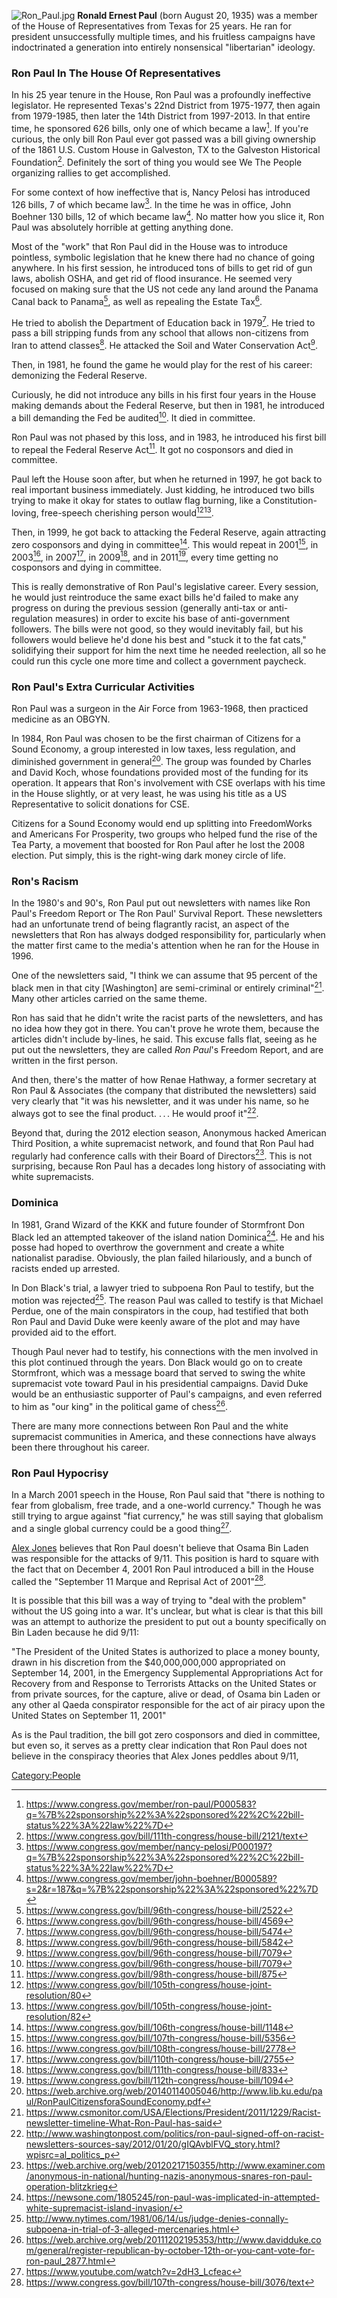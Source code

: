 [[File:Ron Paul.jpg|thumb]]
'''Ronald Ernest Paul''' (born August 20, 1935) was a member of the House of Representatives from Texas for 25 years. He ran for president unsuccessfully multiple times, and his fruitless campaigns have indoctrinated a generation into entirely nonsensical "libertarian" ideology.

===Ron Paul In The House Of Representatives===

In his 25 year tenure in the House, Ron Paul was a profoundly ineffective legislator. He represented Texas's 22nd District from 1975-1977, then again from 1979-1985, then later the 14th District from 1997-2013. In that entire time, he sponsored 626 bills, only one of which became a law<ref>https://www.congress.gov/member/ron-paul/P000583?q=%7B%22sponsorship%22%3A%22sponsored%22%2C%22bill-status%22%3A%22law%22%7D</ref>. If you're curious, the only bill Ron Paul ever got passed was a bill giving ownership of the 1861 U.S. Custom House in Galveston, TX to the Galveston Historical Foundation<ref>https://www.congress.gov/bill/111th-congress/house-bill/2121/text</ref>. Definitely the sort of thing you would see We The People organizing rallies to get accomplished.

For some context of how ineffective that is, Nancy Pelosi has introduced 126 bills, 7 of which became law<ref>https://www.congress.gov/member/nancy-pelosi/P000197?q=%7B%22sponsorship%22%3A%22sponsored%22%2C%22bill-status%22%3A%22law%22%7D</ref>. In the time he was in office, John Boehner 130 bills, 12 of which became law<ref>https://www.congress.gov/member/john-boehner/B000589?s=2&r=187&q=%7B%22sponsorship%22%3A%22sponsored%22%7D</ref>. No matter how you slice it, Ron Paul was absolutely horrible at getting anything done.

Most of the "work" that Ron Paul did in the House was to introduce pointless, symbolic legislation that he knew there had no chance of going anywhere. In his first session, he introduced tons of bills to get rid of gun laws, abolish OSHA, and get rid of flood insurance. He seemed very focused on making sure that the US not cede any land around the Panama Canal back to Panama<ref>https://www.congress.gov/bill/96th-congress/house-bill/2522</ref>, as well as repealing the Estate Tax<ref>https://www.congress.gov/bill/96th-congress/house-bill/4569</ref>.

He tried to abolish the Department of Education back in 1979<ref>https://www.congress.gov/bill/96th-congress/house-bill/5474</ref>. He tried to pass a bill stripping funds from any school that allows non-citizens from Iran to attend classes<ref>https://www.congress.gov/bill/96th-congress/house-bill/5842</ref>.  He attacked the Soil and Water Conservation Act<ref>https://www.congress.gov/bill/96th-congress/house-bill/7079</ref>.

Then, in 1981, he found the game he would play for the rest of his career: demonizing the Federal Reserve.

Curiously, he did not introduce any bills in his first four years in the House making demands about the Federal Reserve, but then in 1981, he introduced a bill demanding the Fed be audited<ref>https://www.congress.gov/bill/96th-congress/house-bill/7079</ref>. It died in committee.

Ron Paul was not phased by this loss, and in 1983, he introduced his first bill to repeal the Federal Reserve Act<ref>https://www.congress.gov/bill/98th-congress/house-bill/875</ref>. It got no cosponsors and died in committee.

Paul left the House soon after, but when he returned in 1997, he got back to real important business immediately. Just kidding, he introduced two bills trying to make it okay for states to outlaw flag burning, like a Constitution-loving, free-speech cherishing person would<ref>https://www.congress.gov/bill/105th-congress/house-joint-resolution/80</ref><ref>https://www.congress.gov/bill/105th-congress/house-joint-resolution/82</ref>.

Then, in 1999, he got back to attacking the Federal Reserve, again attracting zero cosponsors and dying in committee<ref>https://www.congress.gov/bill/106th-congress/house-bill/1148</ref>. This would repeat in 2001<ref>https://www.congress.gov/bill/107th-congress/house-bill/5356</ref>, in 2003<ref>https://www.congress.gov/bill/108th-congress/house-bill/2778</ref>, in 2007<ref>https://www.congress.gov/bill/110th-congress/house-bill/2755</ref>, in 2009<ref>https://www.congress.gov/bill/111th-congress/house-bill/833</ref>, and in 2011<ref>https://www.congress.gov/bill/112th-congress/house-bill/1094</ref>, every time getting no cosponsors and dying in committee.

This is really demonstrative of Ron Paul's legislative career. Every session, he would just reintroduce the same exact bills he'd failed to make any progress on during the previous session (generally anti-tax or anti-regulation measures) in order to excite his base of anti-government followers. The bills were not good, so they would inevitably fail, but his followers would believe he'd done his best and "stuck it to the fat cats," solidifying their support for him the next time he needed reelection, all so he could run this cycle one more time and collect a government paycheck.

===Ron Paul's Extra Curricular Activities===

Ron Paul was a surgeon in the Air Force from 1963-1968, then practiced medicine as an OBGYN.

In 1984, Ron Paul was chosen to be the first chairman of Citizens for a Sound Economy, a group interested in low taxes, less regulation, and diminished government in general<ref>https://web.archive.org/web/20140114005046/http://www.lib.ku.edu/paul/RonPaulCitizensforaSoundEconomy.pdf</ref>. The group was founded by Charles and David Koch, whose foundations provided most of the funding for its operation. It appears that Ron's involvement with CSE overlaps with his time in the House slightly, or at very least, he was using his title as a US Representative to solicit donations for CSE.

Citizens for a Sound Economy would end up splitting into FreedomWorks and Americans For Prosperity, two groups who helped fund the rise of the Tea Party, a movement that boosted for Ron Paul after he lost the 2008 election. Put simply, this is the right-wing dark money circle of life.

===Ron's Racism===

In the 1980's and 90's, Ron Paul put out newsletters with names like Ron Paul's Freedom Report or The Ron Paul' Survival Report. These newsletters had an unfortunate trend of being flagrantly racist, an aspect of the newsletters that Ron has always dodged responsibility for, particularly when the matter first came to the media's attention when he ran for the House in 1996.

One of the newsletters said, "I think we can assume that 95 percent of the black men in that city [Washington] are semi-criminal or entirely criminal"<ref>https://www.csmonitor.com/USA/Elections/President/2011/1229/Racist-newsletter-timeline-What-Ron-Paul-has-said</ref>. Many other articles carried on the same theme.

Ron has said that he didn't write the racist parts of the newsletters, and has no idea how they got in there. You can't prove he wrote them, because the articles didn't include by-lines, he said. This excuse falls flat, seeing as he put out the newsletters, they are called ''Ron Paul'''s Freedom Report, and are written in the first person.

And then, there's the matter of how Renae Hathway, a former secretary at Ron Paul & Associates (the company that distributed the newsletters) said very clearly that "it was his newsletter, and it was under his name, so he always got to see the final product. . . . He would proof it"<ref>http://www.washingtonpost.com/politics/ron-paul-signed-off-on-racist-newsletters-sources-say/2012/01/20/gIQAvblFVQ_story.html?wpisrc=al_politics_p</ref>.

Beyond that, during the 2012 election season, Anonymous hacked American Third Position, a white supremacist network, and found that Ron Paul had regularly had conference calls with their Board of Directors<ref>https://web.archive.org/web/20120217150355/http://www.examiner.com/anonymous-in-national/hunting-nazis-anonymous-snares-ron-paul-operation-blitzkrieg</ref>. This is not surprising, because Ron Paul has a decades long history of associating with white supremacists.

===Dominica===

In 1981, Grand Wizard of the KKK and future founder of Stormfront Don Black led an attempted takeover of the island nation Dominica<ref>https://newsone.com/1805245/ron-paul-was-implicated-in-attempted-white-supremacist-island-invasion/</ref>. He and his posse had hoped to overthrow the government and create a white nationalist paradise. Obviously, the plan failed hilariously, and a bunch of racists ended up arrested.

In Don Black's trial, a lawyer tried to subpoena Ron Paul to testify, but the motion was rejected<ref>http://www.nytimes.com/1981/06/14/us/judge-denies-connally-subpoena-in-trial-of-3-alleged-mercenaries.html</ref>. The reason Paul was called to testify is that Michael Perdue, one of the main conspirators in the coup, had testified that both Ron Paul and David Duke were keenly aware of the plot and may have provided aid to the effort.

Though Paul never had to testify, his connections with the men involved in this plot continued through the years. Don Black would go on to create Stormfront, which was a message board that served to swing the white supremacist vote toward Paul in his presidential campaigns. David Duke would be an enthusiastic supporter of Paul's campaigns, and even referred to him as "our king" in the political game of chess<ref>https://web.archive.org/web/20111202195353/http://www.davidduke.com/general/register-republican-by-october-12th-or-you-cant-vote-for-ron-paul_2877.html</ref>.

There are many more connections between Ron Paul and the white supremacist communities in America, and these connections have always been there throughout his career.

===Ron Paul Hypocrisy===

In a March 2001 speech in the House, Ron Paul said that "there is nothing to fear from globalism, free trade, and a one-world currency." Though he was still trying to argue against "fiat currency," he was still saying that globalism and a single global currency could be a good thing<ref>https://www.youtube.com/watch?v=2dH3_Lcfeac</ref>.

[[Alex Jones]] believes that Ron Paul doesn't believe that Osama Bin Laden was responsible for the attacks of 9/11. This position is hard to square with the fact that on December 4, 2001 Ron Paul introduced a bill in the House called the "September 11 Marque and Reprisal Act of 2001"<ref>https://www.congress.gov/bill/107th-congress/house-bill/3076/text</ref>.

It is possible that this bill was a way of trying to "deal with the problem" without the US going into a war. It's unclear, but what is clear is that this bill was an attempt to authorize the president to put out a bounty specifically on Bin Laden because he did 9/11:

"The President of the United States is authorized to place a money bounty, drawn in his discretion from the $40,000,000,000 appropriated on September 14, 2001, in the Emergency Supplemental Appropriations Act for Recovery from and Response to Terrorists Attacks on the United States or from private sources, for the capture, alive or dead, of Osama bin Laden or any other al Qaeda conspirator responsible for the act of air piracy upon the United States on September 11, 2001"

As is the Paul tradition, the bill got zero cosponsors and died in committee, but even so, it serves as a pretty clear indication that Ron Paul does not believe in the conspiracy theories that Alex Jones peddles about 9/11,

[[Category:People]]